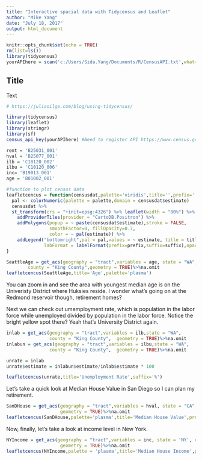```yaml
---
title: "Interactive spacial data with Tidycensus and Leaflet"
author: "Mike Yang"
date: "July 18, 2017"
output: html_document
---
```


```r
knitr::opts_chunk$set(echo = TRUE)
rm(list=ls())
library(tidycensus)
yourAPIhere = scan('c:/Users/Sida.Yang/Documents/R/CensusAPI.txt',what="character", sep=NULL)
```

## Title
Text

```r
# https://juliasilge.com/blog/using-tidycensus/

library(tidycensus)
library(leaflet)
library(stringr)
library(sf)
census_api_key(yourAPIhere) #Need to register API https://www.census.gov/data/developers/

rent = 'B25031_001'
hval = 'B25077_001'
ilb = 'C18120_002'
ilbu = 'C18120_006'
inc= 'B19013_001'
age = 'B01002_001'

#function to plot census data
leafletcencus = function(censusdat,palette='viridis',title='',prefix='',suffix=''){
  pal <- colorNumeric(palette = palette,domain = censusdat$estimate)
  censusdat %>%
  st_transform(crs = "+init=epsg:4326") %>% leaflet(width = "80%") %>%
    addProviderTiles(provider = "CartoDB.Positron") %>%
    addPolygons(popup = ~ paste(censusdat$estimate),stroke = FALSE, 
                smoothFactor=0, fillOpacity=0.7,
                color = ~ pal(estimate)) %>%
    addLegend("bottomright",pal = pal,values = ~ estimate, title = title, 
              labFormat = labelFormat(prefix=prefix,suffix=suffix),opacity = 1)
}
```


```r
SeattleAge = get_acs(geography = "tract",variables = age, state = "WA",
        county = "King County",geometry = TRUE)%>%na.omit
leafletcencus(SeattleAge,title='Age',palette='plasma')
```

You can zoom in and see the area with youngest median age is on the Univeristy District where Huksies reside. I wonder what's going on at the Redmond reservoir though, retirement homes?

Next we can check out umemployment rate, which is population in the labor force while unemployed divided by population in the labor force. Notice the bright yellow spot there? Yeah that's University District again.

```r
inlab = get_acs(geography = "tract",variables = ilb,state = "WA",
                county = "King County",  geometry = TRUE)%>%na.omit
inlabun = get_acs(geography = "tract",variables = ilbu,state = "WA",
                county = "King County",  geometry = TRUE)%>%na.omit

unrate = inlab
unrate$estimate = inlabun$estimate/inlab$estimate * 100

leafletcencus(unrate,title='Unemployment Rate',suffix='%')
```

Let's take a quick look at Median House Value in San Diego so I can plan my retirement.

```r
SanDHouse = get_acs(geography = "tract",variables = hval, state = "CA",county = 'San Diego',
                    geometry = TRUE)%>%na.omit
leafletcencus(SanDHouse,palette='plasma',title='Median House Value',prefix='$')
```

Now, finally, let's take a look at income level in New York.

```r
NYIncome = get_acs(geography = "tract",variables = inc, state = 'NY', county='New York',
                    geometry = TRUE)%>%na.omit
leafletcencus(NYIncome,palette = 'plasma',title='Median House Income',prefix='$')
```
